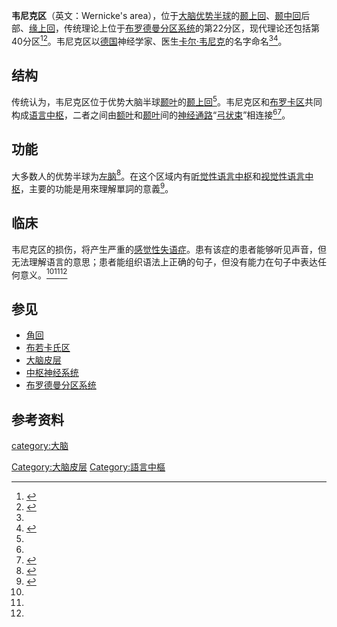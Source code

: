 {{medical}}
{{Infobox brain|Name=韦尼克区|Latin=|Image=BrocasAreaSmall.png|Caption=[[布罗卡区|布罗卡区]]（左）、韦尼克区（右）|Image2=|Caption2=|Location=优势[[大脑半球|大脑半球]]的[[颞叶|颞叶]]|Artery=[[大脑中动脉|大脑中动脉]]分支|Vein=}}

'''韦尼克区'''（英文：Wernicke's area），位于[[大脑半球|大脑优势半球]]的[[颞上回|颞上回]]、[[颞中回|颞中回]]后部、[[缘上回|缘上回]]，传统理论上位于[[布罗德曼分区系统|布罗德曼分区系统]]的第22分区，现代理论还包括第40分区<ref name=":1">{{Cite journal|title=The Wernicke area|url=https://www.ncbi.nlm.nih.gov/pmc/articles/PMC4691684/|last=Binder|first=Jeffrey R.|date=2015-12-15|journal=Neurology|issue=24|doi=10.1212/WNL.0000000000002219|volume=85|pages=2170–2175|issn=0028-3878|pmc=4691684|pmid=26567270}}</ref><ref name=":0">{{Cite web|title=Wernicke Area - an overview|url=https://www.sciencedirect.com/topics/medicine-and-dentistry/wernicke-area|access-date=2022-05-03|work=ScienceDirect}}</ref>。韦尼克区以[[德国|德国]]神经学家、医生[[卡爾·韋尼克|卡尔·韦尼克]]的名字命名<ref name=":0" /><ref>{{Cite book|chapter=Neuroanatomy, Wernicke Area|title=StatPearls|url=http://www.ncbi.nlm.nih.gov/books/NBK533001/|publisher=StatPearls Publishing|date=2021|location=Treasure Island (FL)|pmid=30422593|first=Kinaan|last=Javed|first2=Vamsi|last2=Reddy|first3=Joe|last3=M Das|first4=Michael|last4=Wroten}}</ref>。

== 结构 ==
传统认为，韦尼克区位于优势大脑半球[[颞叶|颞叶]]的[[颞上回|颞上回]]<ref name=":1" />。韦尼克区和[[布罗卡区|布罗卡区]]共同构成[[语言中枢|语言中枢]]，二者之间由[[額葉|额叶]]和[[顳葉|颞叶]]间的[[神经通路|神经通路]]“[[弓状束|弓状束]]”相连接<ref name=":0" /><ref>{{Cite book|chapter=Arcuate Fasciculus|title=Encyclopedia of Child Behavior and Development|url=https://doi.org/10.1007/978-0-387-79061-9_179|publisher=Springer US|date=2011|location=Boston, MA|isbn=978-0-387-79061-9|pages=141–141|doi=10.1007/978-0-387-79061-9_179|language=en|first=Chad A.|last=Noggle|editor-first=Sam|editor-last=Goldstein}}</ref>。

== 功能 ==
大多数人的优势半球为[[左腦|左脑]]<ref>{{Cite web|title=Wernicke's Area - an overview|url=https://www.sciencedirect.com/topics/veterinary-science-and-veterinary-medicine/wernickes-area|accessdate=2021-03-26|work=|publisher=Science Direct|language=en}}</ref>。在这个区域内有[[听觉性语言中枢|听觉性语言中枢]]和[[视觉性语言中枢|视觉性语言中枢]]，主要的功能是用來理解單詞的意義<ref name=":2">{{Cite web|title=Speech & Language|url=https://memory.ucsf.edu/symptoms/speech-language|access-date=2022-05-03|work=UCSF Memory and Aging Center|language=en}}</ref>。

== 临床 ==
韦尼克区的损伤，将产生严重的[[感觉性失语症|感觉性失语症]]。患有该症的患者能够听见声音，但无法理解语言的意思；患者能组织语法上正确的句子，但没有能力在句子中表达任何意义。<ref name=":1" /><ref name=":0" /><ref name=":2" />

== 参见 ==
{{commonscat|Wernicke's area}}
* [[角回|角回]]
*[[布若卡氏区|布若卡氏区]]
*[[大脑皮层|大脑皮层]]
*[[中枢神经系统|中枢神经系统]]
*[[布罗德曼分区系统|布罗德曼分区系统]]

==参考资料 ==
{{reflist|2}}

{{端脑}}
[[category:大脑|category:大脑]]
[[Category:大脑皮层|Category:大脑皮层]]
[[Category:語言中樞|Category:語言中樞]]